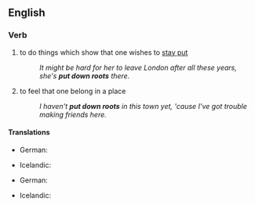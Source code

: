 ==English==

===Verb===
{{head|en|verb|head=to [[put]] [[down]] [[roots]]}}

# {{idiomatic}} to do things which show that one wishes to [[stay put]]
#: ''It might be hard for her to leave London after all these years, she's '''put down roots''' there.''
# {{idiomatic}} to feel that one belong in a place
#: ''I haven't '''put down roots''' in this town yet, 'cause I've got trouble making friends here.''

====Translations====
{{trans-top|to do things or acts which show that one want to stay there}}
* German: {{t-|de|Wurzeln schlagen}}
{{trans-mid}}
* Icelandic: {{t|is|festa rætur}}
{{trans-bottom}}

{{trans-top|to feel that one belong in a place}}
* German: {{t-|de|Wurzeln schlagen}}
{{trans-mid}}
* Icelandic: {{t|is|festa rætur}}
{{trans-bottom}}